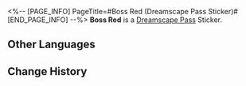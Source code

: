 <%-- [PAGE_INFO]
PageTitle=#Boss Red (Dreamscape Pass Sticker)#
[END_PAGE_INFO] --%>
{{Stub|Location information}}
{{Item Infobox
|title       = Boss Red
|id          = 225026
|image       = Dreamscape Pass Sticker Boss Red.png{{subst:void|<!--$UPLOAD:<<SpriteOutput/TravelBrochure/StickFigures/225026.png>-<Dreamscape Pass Sticker Boss Red.png>-<Item Icons>>-->}}
|type        = Dreamscape Pass Sticker
|type2       = Ashes to Ashes, Dust to Dust Stickers
|invCategory = 
|rarity      = 4
|effect      = 
|description = Digital stickers that can be used to decorate the pages of the Dreamtour Handbook. They come in many different styles.
|source1     = [[Unlocked by Default]]
}}
{{Description|Let's show off our prowess together again, tweet!}}
'''Boss Red''' is a [[Dreamscape Pass]] Sticker.

==Other Languages==
{{Other Languages
|en   = Boss Red
|zhs  = 赤红大哥
|zht  = 赤紅大哥
|ja   = ブラザー・レッド
|ko   = 보스 레드
|es   = Jefe Rojo
|fr   = Chef Rouge
|ru   = Багровый Босс
|th   = ลูกพี่แดงแรงฤทธิ์
|vi   = Đại Ca Chíp Đỏ
|de   = Boss Rot
|id   = Bos Merah
|pt   = Chefe Vermelho
}}

==Change History==
{{Change History|2.3}}